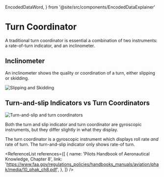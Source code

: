   EncodedDataWord,
} from '@site/src/components/EncodedDataExplainer'

# Turn Coordinator

A traditional turn coordinator is essential a combination of two instruments: a
rate-of-turn indicator, and an inclinometer.

## Inclinometer

An inclinometer shows the quality or coordination of a turn, either slipping or
skidding.

![Slipping and Skidding](https://upload.wikimedia.org/wikipedia/commons/1/1b/Turn_coordinators-en.svg)

## Turn-and-slip Indicators vs Turn Coordinators

![Turn-and-slip and turn coordinators](https://upload.wikimedia.org/wikipedia/commons/0/0c/Turn_indicators.png)

Both the turn and slip indicator and turn coordinator are gyroscopic
instruments, but they differ slightly in what they display.

The turn coordinator is a gyroscopic instrument which displays roll rate _and_
rate of turn. The turn-and-slip indicator only shows rate-of turn.

<ReferenceList
  references={[
    {
      name: 'Pilots Handbook of Aeronautical Knowledge, Chapter 8',
      link: 'https://www.faa.gov/regulations_policies/handbooks_manuals/aviation/phak/media/10_phak_ch8.pdf',
    },
  ]}
/>
